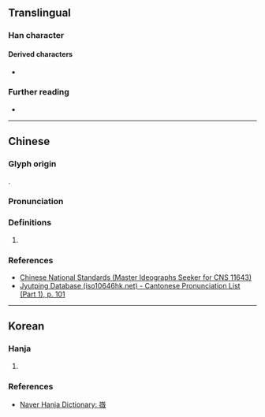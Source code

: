 {{character info}}
==Translingual==

===Han character===
{{Han char|rn=46|rad=山|as=13|sn=16|four=|canj=UHOK|ids=⿱山微}}

====Derived characters====
* {{l|mul|[[𡤇]]}}

===Further reading===
* {{Han ref|kx=0321.081|hdz=10801.041|uh=5DB6|ud=23990}}

----

==Chinese==
{{zh-forms}}

===Glyph origin===
{{Han compound|山|微|c1=s|c2=p|ls=psc|t1=mountain}}.

===Pronunciation===
{{zh-pron
|m=wēi
|c=mei4
|mc=y
|oc=y
|cat=
}}

===Definitions===
{{head|zh|Han character}}

# {{rfdef|zh|sort=山13}}

===References===
* [https://www.cns11643.gov.tw/wordView.jsp?ID=222321 Chinese National Standards (Master Ideographs Seeker for CNS 11643)]
* [http://www.iso10646hk.net/jp/document/download.jsp Jyutping Database (iso10646hk.net) - Cantonese Pronunciation List (Part 1), p. 101]

----

==Korean==

===Hanja===
{{ko-hanja|[[산]] [[이름]]|미}}

# {{rfdef|ko|sort=山13}}

===References===
* [https://hanja.dict.naver.com/hanja?q=嶶 Naver Hanja Dictionary: 嶶]
